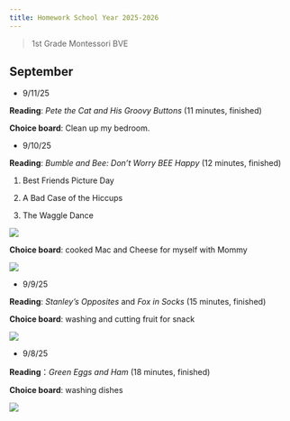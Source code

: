 ```yaml
---
title: Homework School Year 2025-2026
---
```


> 1st Grade Montessori BVE

## September

- 9/11/25

**Reading**: *Pete the Cat and His Groovy Buttons*  (11 minutes, finished)

**Choice board**: Clean up my bedroom. 


- 9/10/25

**Reading**: *Bumble and Bee: Don't Worry BEE Happy*  (12 minutes, finished)

1. Best Friends Picture Day

2. A Bad Case of the Hiccups

3. The Waggle Dance


![](../photos/a20250601.jpg)

**Choice board**: cooked Mac and Cheese for myself with Mommy

![](../photos/h20250910.jpg)


- 9/9/25

**Reading**: *Stanley's Opposites* and *Fox in Socks* (15 minutes, finished)

**Choice board**: washing and cutting fruit for snack

![](../photos/h20250909.jpg)


- 9/8/25

**Reading**：*Green Eggs and Ham* (18 minutes, finished)

**Choice board**: washing dishes

![](../photos/h20250908.jpg)
